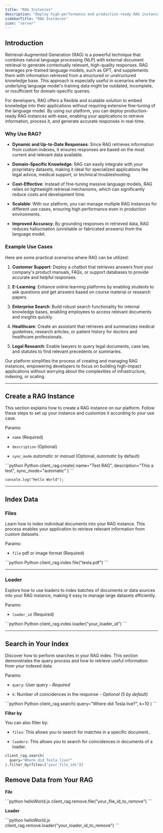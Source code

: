 ```yaml
---
title: "RAG Instances"
description: "Deploy high-performance and production-ready RAG instances."
sidebarTitle: "RAG Instances"
icon: "server"
---
```


## Introduction

Retrieval-Augmented Generation (RAG) is a powerful technique that combines natural language processing (NLP) with external document retrieval to generate contextually relevant, high-quality responses. RAG leverages pre-trained language models, such as GPT, and supplements them with information retrieved from a structured or unstructured knowledge base. This approach is especially useful in scenarios where the underlying language model's training data might be outdated, incomplete, or insufficient for domain-specific queries.

For developers, RAG offers a flexible and scalable solution to embed knowledge into their applications without requiring extensive fine-tuning of the language model. By using our platform, you can deploy production-ready RAG instances with ease, enabling your applications to retrieve information, process it, and generate accurate responses in real-time.

### Why Use RAG?

* **Dynamic and Up-to-Date Responses**: Since RAG retrieves information from custom indexes, it ensures responses are based on the most current and relevant data available.

* **Domain-Specific Knowledge**: RAG can easily integrate with your proprietary datasets, making it ideal for specialized applications like legal advice, medical support, or technical troubleshooting.

* **Cost-Effective**: Instead of fine-tuning massive language models, RAG relies on lightweight retrieval mechanisms, which can significantly reduce costs and development time.

* **Scalable**: With our platform, you can manage multiple RAG instances for different use cases, ensuring high performance even in production environments.

* **Improved Accuracy**: By grounding responses in retrieved data, RAG reduces hallucination (unreliable or fabricated answers) from the language model.

### Example Use Cases

Here are some practical scenarios where RAG can be utilized:

1. **Customer Support**: Deploy a chatbot that retrieves answers from your company's product manuals, FAQs, or support databases to provide accurate and helpful responses.

2. **E-Learning**: Enhance online learning platforms by enabling students to ask questions and get answers based on course material or research papers.

3. **Enterprise Search**: Build robust search functionality for internal knowledge bases, enabling employees to access relevant documents and insights quickly.

4. **Healthcare**: Create an assistant that retrieves and summarizes medical guidelines, research articles, or patient history for doctors and healthcare professionals.

5. **Legal Research**: Enable lawyers to query legal documents, case law, and statutes to find relevant precedents or summaries.

Our platform simplifies the process of creating and managing RAG instances, empowering developers to focus on building high-impact applications without worrying about the complexities of infrastructure, indexing, or scaling.

***

## Create a RAG Instance

This section explains how to create a RAG instance on our platform. Follow these steps to set up your instance and customize it according to your use case.

Params:

* `name` (Required)

* `description` (Optional)

* `sync_mode` *automatic* or *manual* (Optional, *automatic* by default)

<CodeGroup>
  ```python Python
  client_rag.create(
    name="Test RAG",
    description="This a test", 
    sync_mode="automatic"
  )
  ```

  ```
  console.log("Hello World");
  ```
</CodeGroup>

***

## Index Data

### Files

Learn how to index individual documents into your RAG instance. This process enables your application to retrieve relevant information from custom datasets.

Params:

* `file` pdf or image format (Required)

<CodeGroup>
  ```python Python
  client_rag.index.file("tesla.pdf")
  ```
</CodeGroup>

***

### Loader

Explore how to use loaders to index batches of documents or data sources into your RAG instance, making it easy to manage large datasets efficiently.

Params:

* `loader_id` (Required)

<CodeGroup>
  ```python Python
  client_rag.index.loader("your_loader_id")
  ```
</CodeGroup>

***

## Search in Your Index

Discover how to perform searches in your RAG index. This section demonstrates the query process and how to retrieve useful information from your indexed data.

Params:

* `query`: User query - *Required*

* `k`: Number of coincidences in the response - *Optional (5 by default)*

<CodeGroup>
  ```python Python
  client_rag.search(
    query="Where did Tesla live?",
    k=10
  )
  ```
</CodeGroup>

**Filter by**

You can also filter by:

* `files`: This allows you to search for matches in a specific document..

* `loaders`: This allows you to search for coincidences in documents of a loader.

```python Python
client_rag.search(
  query="Where did Tesla live?"
).filter_by(files=["your_file_ids"])
```

## Remove Data from Your RAG

**File**

<CodeGroup>
  ```python helloWorld.js
  client_rag.remove.file("your_file_id_to_remove")
  ```
</CodeGroup>

**Loader**

<CodeGroup>
  ```python helloWorld.js
  client_rag.remove.loader("your_loader_id_to_remove")
  ```
</CodeGroup>
